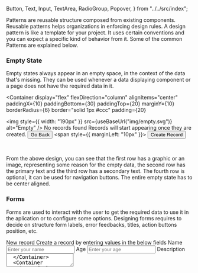   Button,
  Text,
  Input,
  TextArea,
  RadioGroup,
  Popover,
} from "../../src/index";

Patterns are reusable structure composed from existing components. Reusable patterns helps organizations in enforcing
design rules. A design pattern is like a template for your project. It uses certain conventions and you can expect a specific
kind of behavior from it. Some of the common Patterns are explained below.

### Empty State

Empty states always appear in an empty space, in the context of the data that's missing. They can be used whenever a data displaying
component or a page does not have the required data in it.

<Container
  display="flex"
  flexDirection="column"
  alignItems="center"
  paddingX={10}
  paddingBottom={30}
  paddingTop={20}
  marginY={10}
  borderRadius={6}
  border="solid 1px #ccc"
  padding={20}
>
  <img
    style={{ width: "190px" }}
    src={useBaseUrl("img/empty.svg")}
    alt="Empty"
  />
  <Text size="xlarge">No records found</Text>
  <Text size="medium">Records will start appearing once they are created.</Text>
  <Container display="flex" marginTop="15px">
    <Button appearance="secondary">Go Back</Button>
    <span style={{ marginLeft: "10px" }}></span>
    <Button>Create Record</Button>
  </Container>
</Container>

<br />

From the above design, you can see that the first row has a graphic or an image, representing some reason for the empty data, the second
row has the primary text and the third row has a secondary text. The fourth row is optional, it can be used for navigation buttons. The entire
empty state has to be center aligned.

### Forms

Forms are used to interact with the user to get the required data to use it in the aplication or to configure some options.
Designing forms requires to decide on structure form labels, error feedbacks, titles, action buttons position, etc.

<Container border="solid 1px #ccc" padding={20} borderRadius={6}>
  <Text size="xlarge">New record</Text>
  <Text fontSize="13px">
    Create a record by entering values in the below fields
  </Text>
  <Container marginTop={20}>
    <Text marginBottom={3} fontWeight={600} size="medium">
      Name
    </Text>
    <Input placeholder="Enter your name" width="60%" />
  </Container>
  <Container marginTop={10}>
    <Text marginBottom={3} fontWeight={600} size="medium">
      Age
    </Text>
    <Input placeholder="Enter your age" width="60%" />
  </Container>
  <Container marginTop={10}>
    <Text marginBottom={3} fontWeight={600} size="medium">
      Description
    </Text>
    <TextArea width="80%" rows={4} placeholder="Enter description" />
  </Container>
  <Container marginTop={10}>
    <Text marginBottom={2} fontWeight={600} size="medium">
      Vaccinated
    </Text>{" "}
    <Text marginBottom={5} size="small">
      Click yes if you are vaccinate or else click no
    </Text>{" "}
    <RadioGroup
      value="Yes"
      options={[
        { label: "Yes", value: "Yes" },
        { label: "No", value: "No" },
      ]}
    />
  </Container>
  <Container display="flex" marginTop={30} alignItems="center">
    <Button appearance="secondary">Cancel</Button>
    <span style={{ marginLeft: "10px" }}></span>
    <Button>Save Record</Button>
  </Container>
</Container>

<br />

Form design pattern has three main sections, the heading portion which contains a primary header and an optional secondary text.
The the actual form field section, this can have all the form fields like `input` , `textarea` , `select` , etc.

In the form section, each form field part has a label and a optional description which comes
as a single unit (i.e both the texts should not have gap more than 3px) and the other portion is the actual field item. The width of the bordered
fields (select, input, textarea, timepicker and datepicker) should be always increasing
or same and not decreasing. For example the name and age field are of same size and
description field has larger size compared to name and age field.

The final section is the action buttons section if there are any. As you can see the secondary button comes first and then the
primary button comes.

### Multiple Buttons

<Container
  border="solid 1px #ccc"
  display="flex"
  alignItems="center"
  padding={20}
  borderRadius={6}
  justifyContent="center"
>
<Popover
  content={
    <div
      style={{
        width: "150px",
        height: "100px",
        display: "flex",
        alignItems: "center",
        justifyContent: "center",
        flexDirection:"column",
        padding:"10px",
        textAlign:'center'
      }}
    >
    <Text>List of Other Buttons</Text>
    </div>
  }
>
  <Button appearance="secondary">
    <FontAwesomeIcon icon={faEllipsisH} />
  </Button>
  </Popover>
  <span style={{ marginLeft: "10px" }}></span>
  <Button appearance="secondary">Secondary</Button>
  <span style={{ marginLeft: "10px" }}></span>
  <Button>Primary</Button>

</Container>

<br />

In general, if there are two buttons, then the secondary button should come first and then the primary button.
If there are more than two buttons then all the buttons except the primary & secondary buttons should be compresed in the form of a popover and
then the secondary button and the primary button should be present.

<br />

:::tip Coming Soon
More new patterns are coming soon. Ex: Table layout pattern, error message pattern, etc.
:::
